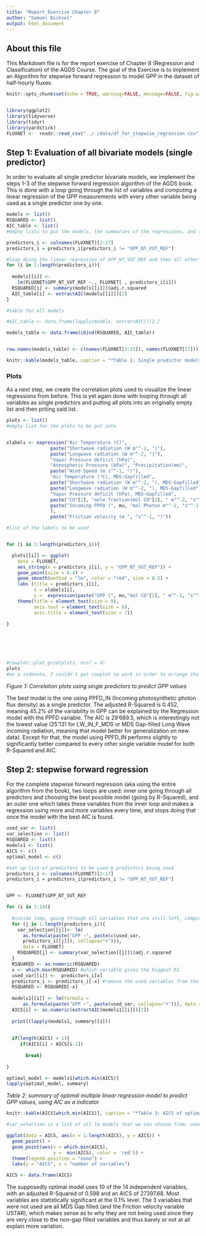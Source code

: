 ```yaml
---
title: "Report Exercise Chapter 8"
author: "Samuel Bichsel"
output: html_document
---
```


## About this file 

This Markdown file is for the report exercise of Chapter 8 (Regression and Classification) of the AGDS Course. The goal of the Exercise is to implement an Algorithm for stepwise forward regression to model GPP in the dataset of half-hourly fluxes. 

```r
knitr::opts_chunk$set(echo = TRUE, warning=FALSE, message=FALSE, fig.width=4, fig.height=3)



```

```r
library(ggplot2)
library(tidyverse)
library(tidyr)
library(yardstick)
FLUXNET <-  readr::read_csv(".././data/df_for_stepwise_regression.csv")


```

## Step 1: Evaluation of all bivariate models (single predictor)

In order to evaluate all single predictor bivariate models, we implement the steps 1-3 of the stepwise forward regression algorithm of the AGDS book. This is done with a loop going through the list of variables and computing a linear regression of the GPP measurements with every other variable being used as a single predictor one by one. 

```r
models <- list()
RSQUARED <- list()
AIC_table <- list()
#empty lists to put the models, the summaries of the regressions, and the AICs of the models into

predictors_i <- colnames(FLUXNET)[3:17]
predictors_i = predictors_i[predictors_i != "GPP_NT_VUT_REF"]

#loop doing the linear regression of GPP_NT_VUT_REF and then all other predictors, and then putting these models into the models list
for (i in 1:length(predictors_i)){ 
  
  models[[i]] <- 
    lm(FLUXNET$GPP_NT_VUT_REF ~., FLUXNET[ , predictors_i[i]])
  RSQUARED[i] <- summary(models[[i]])$adj.r.squared
  AIC_table[i] <- extractAIC(models[[i]])[2]
}

#table for all models 

#AIC_table <- data.frame(lapply(models, extractAIC))[2,]

models_table <- data.frame(cbind(RSQUARED, AIC_table))


row.names(models_table) <- c(names(FLUXNET[3:15]), names(FLUXNET[17]))

knitr::kable(models_table, caption = "*Table 1: Single predictor models and the resulting R-Squared and AIC values*")

```

### Plots

As a next step, we create the correlation plots used to visualize the linear regressions from before. This is yet again done with looping through all variables as single predictors and putting all plots into an originally empty list and then priting said list. 

```r

plots <- list()
#empty list for the plots to be put into


xlabels <- expression("Air Temperature (C)", 
                paste("Shortwave radiation (W m"^-2, ")"),
                paste("Longwave radiation (W m"^-2, ")"), 
                "Vapor Pressure deficit (hPa)", 
                "Atmospheric Pressure (kPa)", "Precipitation(mm)",
                paste("Wind Speed (m s"^-1, ")"), 
                "Air Temperature (°C), MDS-Gapfilled", 
                paste("Shortwave radiation (W m"^-2, "), MDS-Gapfilled"),
                paste("Longwave radiation (W m"^-2, "), MDS-Gapfilled"),
                "Vapor Pressure deficit (hPa), MDS-Gapfilled",
                paste("CO"[2], "mole fraction(mol CO"[2], " m"^-2, "s"^-1,                    ")MDS-Gapfilled"), 
                paste("Incoming PPFD (", mu, "mol Photon m"^-2, "s"^-1,")"
                ),
                paste("Friction velocity (m ", "s"^-1, ")"))

#list of the labels to be used 


for (i in 1:length(predictors_i)){

  plots[[i]] <- ggplot(
    data = FLUXNET, 
    aes_string(x = predictors_i[i], y = "GPP_NT_VUT_REF")) +
    geom_point(size = 0.4) +
    geom_smooth(method = "lm", color = "red", size = 0.5) + 
    labs (title = predictors_i[i],
          x = xlabels[i],
          y =  expression(paste("GPP (", mu,"mol CO"[2], " m"^-2, "s"^-1, ")"))) +   
    theme(title = element_text(size = 9), 
          axis.text = element_text(size = 6), 
          axis.title = element_text(size = 7)) 
    
}
  
  




#cowplot::plot_grid(plots, ncol = 4)
plots
#on a sidenote, I couldn't get cowplot to work in order to arrange the plots (it always resulted in a blank square), same story with trying to use theme(title = element_text(size = ...)) to change the title size, I just couldn't get it to work

```


*Figure 1: Correlation plots using single predictors to predict GPP values*


The best model is the one using PPFD_IN (Incoming photosynthetic photon flux density) as a single predictor. The adjusted R-Squared is 0.452, meaning 45.2% of the variability in GPP can be explained by the Regression model with the PPFD variable. The AIC is 29'689.5, which is interestingly not the lowest value (25'131 for LW_IN_F_MDS or MDS Gap-filled Long Wave incoming radiation, meaning that model better for generalization on new data). Except for that, the model using PPFD_IN performs slightly to significantly better compared to every other single variable model for both R-Squared and AIC. 


## Step 2: stepwise forward regression  

For the complete stepwise forward regression (aka using the entire algorithm from the book), two loops are used: inner one going through all predictors and choosing the best possible model (going by R-Squared), and an outer one which takes these variables from the inner loop and makes a regression using more and more variables every time, and stops doing that once the model with the best AIC is found. 



```r


used_var <- list()
var_selection <- list()
RSQUARED <- list()
models1 <- list()
AICS <- c()
optimal_model <- c()

#set up list of predictors to be used & predictors being used
predictors_i <- colnames(FLUXNET)[3:17]
predictors_i = predictors_i[predictors_i != "GPP_NT_VUT_REF"]


GPP <- FLUXNET$GPP_NT_VUT_REF

for (i in 1:14){
  
  #inside loop, going through all variables that are still left, computing the R2 of them + the used variables and computing the R2 for all of them
  for (j in 1:length(predictors_i)){
    var_selection[[j]]<- lm(
      as.formula(paste("GPP ~", paste(c(used_var, 
      predictors_i[[j]]), collapse="+"))), 
      data = FLUXNET) 
    RSQUARED[j] <- summary(var_selection[[j]])$adj.r.squared 
  }
  RSQUARED <- as.numeric(RSQUARED)
  x <- which.max(RSQUARED) #which variable gives the biggest R2 
  used_var[[i]] <-  predictors_i[x]
  predictors_i <- predictors_i[-x] #remove the used variables from the list of available variables
  RSQUARED <- RSQUARED[-x]
  
  models1[[i]] <- lm(formula = 
      as.formula(paste("GPP ~", paste(used_var, collapse="+"))), data = FLUXNET) 
  AICS[i] <- as.numeric(extractAIC(models1[[i]])[2])
  
  print((lapply(models1, summary)[i]))
  
  
  if(length(AICS) > 1){
     if(AICS[i] > AICS[i-1])
       
       break}
  
}
```

```r

optimal_model <- models1[which.min(AICS)]
lapply(optimal_model, summary)


```
*Table 2: summary of optimal multiple linear regression model to predict GPP values, using AIC as a indicator*

```r
knitr::kable(AICS[which.min(AICS)], caption = "*Table 3: AICS of optimal multiple linear regression model", align = "l")

#var_selection is a list of all lm models that we can choose from. used_var is all the variables already used in the previous steps of the algorithms, and with the inner loop j and predictors_i[j] we test that old model + every variable not used yet and keep the best one

ggplot(data = AICS, aes(x = 1:length(AICS), y = AICS)) + 
  geom_point() +
  geom_point(aes(x = which.min(AICS),
                 y =  min(AICS), color = 'red')) + 
  theme(legend.position = "none") +
  labs(y = "AICS", x = "number of variables")

AICS <- data.frame(AICS)


```

The supposedly optimal model uses 10 of the 14 independent variables, with an adjusted R-Squared of 0.598 and an AICS of 27397.68. Most variables are statistically significant at the 0.1% level. The 3 variables that were not used are all MDS Gap filled (and the Friction velocity variable USTAR), which makes sense as to why they are not being used since they are very close to the non-gap filled variables and thus barely or not at all explain more variation. 
